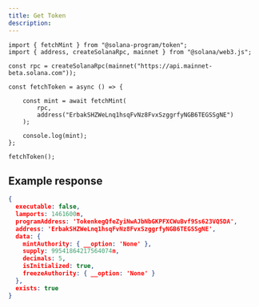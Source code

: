 ```yaml
---
title: Get Token
description: 
---
```


```tsx
import { fetchMint } from "@solana-program/token";
import { address, createSolanaRpc, mainnet } from "@solana/web3.js";

const rpc = createSolanaRpc(mainnet("https://api.mainnet-beta.solana.com"));

const fetchToken = async () => {

    const mint = await fetchMint(
        rpc,
        address("ErbakSHZWeLnq1hsqFvNz8FvxSzggrfyNGB6TEGSSgNE")
    );

    console.log(mint);
};

fetchToken();
```

## Example response
```json 
{
  executable: false,
  lamports: 1461600n,
  programAddress: 'TokenkegQfeZyiNwAJbNbGKPFXCWuBvf9Ss623VQ5DA',
  address: 'ErbakSHZWeLnq1hsqFvNz8FvxSzggrfyNGB6TEGSSgNE',
  data: {
    mintAuthority: { __option: 'None' },
    supply: 99541864217564074n,
    decimals: 5,
    isInitialized: true,
    freezeAuthority: { __option: 'None' }
  },
  exists: true
}
```
